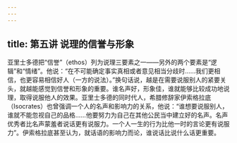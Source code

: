 ```yaml
---
---
---
```

title: 第五讲 说理的信誉与形象
---





亚里士多德把“信誉”（ethos）列为说理三要素之一——另外的两个要素是“逻辑”和“情绪”。他说：“在不可能确定事实真相或者意见相当分歧时……我们更相信，也更容易相信好人（一方的说法）。”换句话说，越是在需要说服别人的紧要关头，就越能感觉到信誉和形象的重要。谁名声好，形象佳，谁就能够比较成功地说理，取得说服他人的效果。亚里士多德的同时代人，希腊修辞家伊索格拉底（Isocrates）也曾强调一个人的名声和影响力的关系，他说：“谁想要说服别人，谁就不能忽视自己的品格……他要努力为自己在其他公民当中建立好的名声。名声优秀者比名声蒙羞者说话更有说服力。一个人一生的行为比他一时的言论更有说服力”。伊索格拉底甚至认为，就话语的影响力而论，谁说话比说什么话更重要。